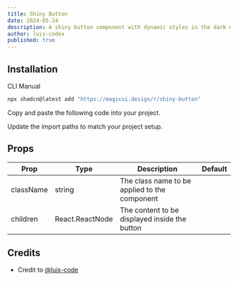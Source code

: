 ```yaml
---
title: Shiny Button
date: 2024-05-24
description: A shiny button component with dynamic styles in the dark mode or light mode.
author: luis-codex
published: true
---
```


<ComponentPreview name="shiny-button-demo" />

## Installation

<Tabs defaultValue="cli">

<TabsList>
  <TabsTrigger value="cli">CLI</TabsTrigger>
  <TabsTrigger value="manual">Manual</TabsTrigger>
</TabsList>
<TabsContent value="cli">

```bash
npx shadcn@latest add "https://magicui.design/r/shiny-button"
```

</TabsContent>

<TabsContent value="manual">

<Steps>

<Step>Copy and paste the following code into your project.</Step>

<ComponentSource name="shiny-button" />

<Step>Update the import paths to match your project setup.</Step>

</Steps>

</TabsContent>

</Tabs>

## Props

| Prop      | Type            | Description                                   | Default |
| --------- | --------------- | --------------------------------------------- | ------- |
| className | string          | The class name to be applied to the component |         |
| children  | React.ReactNode | The content to be displayed inside the button |         |

## Credits

- Credit to [@luis-code](https://luis-code.vercel.app/)
